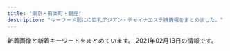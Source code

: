 ```yaml
---
title: "東京・有楽町・銀座"
description: "キーワード別にの巨乳アジアン・チャイナエステ嬢情報をまとめました。"
---
```


新着画像と新着キーワードをまとめています。
2021年02月13日の情報です。

<DmmAffiliateIns />
<KeywordTable
  shops={
    [
    {
        "name": "Firework\uff5e\u30d5\u30a1\u30a4\u30a2\u30ef\u30fc\u30af\uff5e",
        "keywords": {},
        "station": "\u7bc9\u5730\u99c52\u756a\u51fa\u53e3",
        "url": "http://a-smile.click/",
        "img_links": [
            "http://a-smile.click/img/tel.png",
            "http://a-smile.click/girl/4.jpg",
            "http://a-smile.click/girl/5.jpg",
            "http://a-smile.click/girl/5_1.jpg",
            "http://a-smile.click/girl/1.jpg",
            "http://a-smile.click/girl/2_1.jpg",
            "http://a-smile.click/img/rec_headimg.jpg",
            "http://a-smile.click/img/link_headimg.jpg",
            "http://a-smile.click/girl/3_1.jpg",
            "http://a-smile.click/girl/1_1.jpg",
            "http://a-smile.click/girl/2.jpg",
            "http://a-smile.click/img/room/photo04.jpg",
            "http://a-smile.click/img/head_img.jpg",
            "http://a-smile.click/img/room/photo01.jpg",
            "http://a-smile.click/img/qr.png",
            "http://a-smile.click/img/room/photo03.jpg",
            "http://a-smile.click/img/room/photo02.jpg",
            "http://a-smile.click/img/faq_headimg.jpg",
            "http://a-smile.click/girl/6.jpg",
            "http://a-smile.click/girl/3.jpg",
            "http://a-smile.click/img/staff_headimg.jpg"
        ]
    },
    {
        "img_links": [
            "http://sweet-massage.work/img/sta3.jpg",
            "http://sweet-massage.work/img/m1.png",
            "http://sweet-massage.work/sp/img/tel.jpg",
            "http://sweet-massage.work/img/sta6.jpg",
            "http://sweet-massage.work/sp/img/t-t.jpg",
            "http://sweet-massage.work/img/st3.jpg",
            "http://sweet-massage.work/sp/img/st6.jpg",
            "http://sweet-massage.work/sp/img/t-s.jpg",
            "http://sweet-massage.work/img/foot-body.jpg",
            "http://sweet-massage.work/img/sta5.jpg",
            "http://sweet-massage.work/img/st02.jpg",
            "http://sweet-massage.work/sp/img/tit.jpg",
            "http://sweet-massage.work/img/st4.jpg",
            "http://sweet-massage.work/sp/img/sys.jpg",
            "http://sweet-massage.work/img/st5.jpg",
            "http://sweet-massage.work/img/s2.jpg",
            "http://sweet-massage.work/sp/img/s4.jpg",
            "http://sweet-massage.work/sp/img/t-r.jpg",
            "http://sweet-massage.work/sp/img/st03.jpg",
            "http://sweet-massage.work/img/s1.jpg",
            "http://sweet-massage.work/sp/img/s6.jpg",
            "http://sweet-massage.work/sp/img/st3.jpg",
            "http://sweet-massage.work/img/st005.jpg",
            "http://sweet-massage.work/sp/img/st2.jpg",
            "http://sweet-massage.work/sp/img/st02.jpg",
            "http://sweet-massage.work/img/mobile-1.png",
            "http://sweet-massage.work/sp/img/s5.jpg",
            "http://sweet-massage.work/sp/img/st1.jpg",
            "http://sweet-massage.work/img/sta4.jpg",
            "http://sweet-massage.work/img/st04.jpg",
            "http://sweet-massage.work/img/s5.jpg",
            "http://sweet-massage.work/sp/img/botton.jpg",
            "http://sweet-massage.work/sp/img/st5.jpg",
            "http://sweet-massage.work/img/st2.jpg",
            "http://sweet-massage.work/sp/img/add.jpg",
            "http://sweet-massage.work/img/st03.jpg",
            "http://sweet-massage.work/sp/img/st04.jpg",
            "http://sweet-massage.work/sp/img/pc.jpg",
            "http://sweet-massage.work/sp/img/st4.jpg",
            "http://sweet-massage.work/sp/img/time.jpg",
            "http://sweet-massage.work/sp/img/st05.jpg",
            "http://sweet-massage.work/sp/img/st005.jpg",
            "http://sweet-massage.work/sp/img/info.jpg",
            "http://sweet-massage.work/img/st1.jpg",
            "http://sweet-massage.work/sp/img/st06.jpg",
            "http://sweet-massage.work/img/st05.jpg",
            "http://sweet-massage.work/img/st06.jpg",
            "http://sweet-massage.work/sp/img/s3.jpg",
            "http://sweet-massage.work/sp/img/t-a.jpg",
            "http://sweet-massage.work/img/st01.jpg",
            "http://sweet-massage.work/sp/img/t-o.jpg",
            "http://sweet-massage.work/img/s4.jpg",
            "http://sweet-massage.work/img/sta2.jpg",
            "http://sweet-massage.work/sp/img/pic.jpg",
            "http://sweet-massage.work/img/s6.jpg",
            "http://sweet-massage.work/img/sta1.jpg",
            "http://sweet-massage.work/sp/img/st01.jpg",
            "http://sweet-massage.work/img/st6.jpg",
            "http://sweet-massage.work/sp/img/add2.jpg",
            "http://sweet-massage.work/img/s3.jpg"
        ],
        "url": "http://sweet-massage.work/",
        "keywords": {
            "E": 6,
            "88": 3,
            "86": 6,
            "89": 3,
            "85": 6,
            "D": 6,
            "C": 6
        },
        "station": "\u8305\u5834\u753a\u99c53\u756a\u51fa\u53e3",
        "name": "Sweet"
    },
    {
        "keywords": {
            "86": 20,
            "D": 16,
            "E": 4
        },
        "img_links": [
            "http://xn--vckg5a5c7c8c1czd.in.net/images/staff_images/cg1.jpg",
            "http://xn--vckg5a5c7c8c1czd.in.net/images/QRcode.jpg",
            "http://xn--vckg5a5c7c8c1czd.in.net/images/an_2_04.jpg",
            "http://xn--vckg5a5c7c8c1czd.in.net/images/slider/slide2s.jpg",
            "http://xn--vckg5a5c7c8c1czd.in.net/images/an_2_07.jpg",
            "http://xn--vckg5a5c7c8c1czd.in.net/images/slider/slide1.jpg",
            "http://xn--vckg5a5c7c8c1czd.in.net/images/an_2_05.jpg",
            "http://xn--vckg5a5c7c8c1czd.in.net/images/slider/slide3s.jpg",
            "http://xn--vckg5a5c7c8c1czd.in.net/images/an_1_02.jpg",
            "http://xn--vckg5a5c7c8c1czd.in.net/images/an_1_07.jpg",
            "http://xn--vckg5a5c7c8c1czd.in.net/images/staff_images/top_small_14.jpg",
            "http://xn--vckg5a5c7c8c1czd.in.net/images/staff_images/cg17.jpg",
            "http://xn--vckg5a5c7c8c1czd.in.net/images/staff_images/top_small_1.jpg",
            "http://xn--vckg5a5c7c8c1czd.in.net/images/staff_images/top_small_17.jpg",
            "http://xn--vckg5a5c7c8c1czd.in.net/images/slider/slide3.jpg",
            "http://xn--vckg5a5c7c8c1czd.in.net/images/an_2_06.jpg",
            "http://xn--vckg5a5c7c8c1czd.in.net/images/slider/slide1s.jpg",
            "http://xn--vckg5a5c7c8c1czd.in.net/images/an_1_04.jpg",
            "http://xn--vckg5a5c7c8c1czd.in.net/images/index_01.jpg",
            "http://xn--vckg5a5c7c8c1czd.in.net/images/staff_images/top_small_16.jpg",
            "http://xn--vckg5a5c7c8c1czd.in.net/images/an_2_03.jpg",
            "http://xn--vckg5a5c7c8c1czd.in.net/images/an_1_06.jpg",
            "http://xn--vckg5a5c7c8c1czd.in.net/images/staff_images/cg16.jpg",
            "http://xn--vckg5a5c7c8c1czd.in.net/images/an_2_02.jpg",
            "http://xn--vckg5a5c7c8c1czd.in.net/images/no.png",
            "http://xn--vckg5a5c7c8c1czd.in.net/images/an_1_03.jpg",
            "http://xn--vckg5a5c7c8c1czd.in.net/images/staff_images/cg14.jpg",
            "http://xn--vckg5a5c7c8c1czd.in.net/images/slider/slide2.jpg",
            "http://xn--vckg5a5c7c8c1czd.in.net/images/staff_images/top_small_5.jpg",
            "http://xn--vckg5a5c7c8c1czd.in.net/images/staff_images/cg5.jpg"
        ],
        "name": "\u7652\u3057\u306e\u6d77",
        "station": "\u65b0\u5bcc\u753a\u99c5",
        "url": "http://xn--vckg5a5c7c8c1czd.in.net/"
    },
    {
        "img_links": [
            "http://f-relaxe.net/girl/013a.jpg",
            "http://f-relaxe.net/images/staff_11.jpg",
            "http://f-relaxe.net/images/index_04.jpg",
            "http://f-relaxe.net/images/03.jpg",
            "http://f-relaxe.net/girl/012.jpg",
            "http://f-relaxe.net/images/01.jpg",
            "http://f-relaxe.net/images/index_16.jpg",
            "http://f-relaxe.net/girl/011a.jpg",
            "http://f-relaxe.net/images/rec_11.jpg",
            "http://f-relaxe.net/images/sub_15.jpg",
            "http://f-relaxe.net/images/line.jpg",
            "http://f-relaxe.net/girl/07a.jpg",
            "http://f-relaxe.net/images/index_01.jpg",
            "http://f-relaxe.net/images/index_18.jpg",
            "http://f-relaxe.net/girl/09a.jpg",
            "http://f-relaxe.net/images/index_14.jpg",
            "http://f-relaxe.net/images/index_05.jpg",
            "http://f-relaxe.net/girl/02.jpg",
            "http://f-relaxe.net/images/index_119.jpg",
            "http://f-relaxe.net/girl/017.jpg",
            "http://f-relaxe.net/images/index_17.jpg",
            "http://f-relaxe.net/images/info.jpg",
            "http://f-relaxe.net/images/rec.jpg",
            "http://f-relaxe.net/girl/011.jpg",
            "http://f-relaxe.net/girl/08.jpg",
            "http://f-relaxe.net/girl/010.jpg",
            "http://f-relaxe.net/images/sub_12.jpg",
            "http://f-relaxe.net/girl/013.jpg",
            "http://f-relaxe.net/images/index_08.jpg",
            "http://f-relaxe.net/girl/02a.jpg",
            "http://f-relaxe.net/images/index_10.jpg",
            "http://f-relaxe.net/images/index_07.jpg",
            "http://f-relaxe.net/girl/010a.jpg",
            "http://f-relaxe.net/girl/04.jpg",
            "http://f-relaxe.net/girl/08a.jpg",
            "http://f-relaxe.net/girl/07.jpg",
            "http://f-relaxe.net/images/index_09.jpg",
            "http://f-relaxe.net/images/info_11.jpg",
            "http://f-relaxe.net/images/sub_10.jpg",
            "http://f-relaxe.net/girl/00.jpg",
            "http://f-relaxe.net/girl/012a.jpg",
            "http://f-relaxe.net/images/02.jpg",
            "http://f-relaxe.net/images/index_13.jpg",
            "http://f-relaxe.net/girl/024.jpg",
            "http://f-relaxe.net/images/index_06.jpg",
            "http://f-relaxe.net/images/index_03.jpg",
            "http://f-relaxe.net/images/index_12.jpg",
            "http://f-relaxe.net/girl/09.jpg"
        ],
        "station": "JR\u6771\u4eac\u99c5\u516b\u91cd\u6d32\u5317\u53e3",
        "keywords": {
            "89": 1,
            "G": 1,
            "85": 3,
            "C": 3,
            "90": 1,
            "87": 1,
            "86": 1,
            "83": 1,
            "93": 1,
            "D": 2,
            "E": 3,
            "91": 1
        },
        "name": "For you",
        "url": "http://f-relaxe.net"
    },
    {
        "keywords": {
            "\u5de8\u4e73": 1,
            "D": 21,
            "C": 4,
            "\u30bb\u30af\u30b7\u30fc": 1,
            "\u4e73": 1,
            "E": 9,
            "86": 19,
            "87": 8,
            "85": 2,
            "89": 3,
            "90": 2,
            "83": 2,
            "F": 4,
            "88": 4
        },
        "station": "\u6771\u9280\u5ea7\u99c55\u756a\u51fa\u53e3",
        "img_links": [
            "http://toukasui.jpn.mn/photos/sites/43/2020/10/2020101609280581.jpg",
            "http://toukasui.jpn.mn/photos/sites/49/2019/02/2019021519245846.jpg",
            "http://toukasui.jpn.mn/photos/sites/43/2020/10/202010160927570.jpg",
            "http://toukasui.jpn.mn/images/room3.jpg",
            "http://toukasui.jpn.mn/photos/sites/43/2020/10/202010160927511.jpg",
            "http://toukasui.jpn.mn/photos/sites/43/2020/10/2020101609280628.jpg",
            "http://toukasui.jpn.mn/images/room2.jpg",
            "http://toukasui.jpn.mn/photos/sites/49/2020/09/202009151644200.jpg",
            "http://toukasui.jpn.mn/photos/sites/43/2020/10/2020101609280033.jpg",
            "http://toukasui.jpn.mn/photos/sites/43/2020/10/2020101609275658.jpg",
            "http://toukasui.jpn.mn/photos/sites/43/2020/10/2020101609275028.jpg",
            "http://toukasui.jpn.mn/photos/sites/43/2020/10/2020101609275288.jpg",
            "http://toukasui.jpn.mn/photos/sites/49/2019/02/2019020710305082.jpg",
            "http://toukasui.jpn.mn/images/room4.jpg",
            "http://toukasui.jpn.mn/photos/sites/43/2020/10/2020101609280145.jpg",
            "http://toukasui.jpn.mn/photos/sites/43/2020/10/2020101609275678.jpg",
            "http://toukasui.jpn.mn/photos/sites/43/2020/10/2020101609280797.jpg",
            "http://toukasui.jpn.mn/photos/sites/43/2020/10/2020101609280622.jpg",
            "http://toukasui.jpn.mn/photos/sites/43/2020/10/2020101609274796.jpg",
            "http://toukasui.jpn.mn/photos/sites/43/2020/10/2020101609280386.jpg",
            "http://toukasui.jpn.mn/photos/sites/49/2019/11/2019111002374421.jpg",
            "http://toukasui.jpn.mn/photos/sites/43/2020/10/2020101609280275.jpg",
            "http://toukasui.jpn.mn/images/pick.jpg",
            "http://toukasui.jpn.mn/images/news.jpg",
            "http://toukasui.jpn.mn/photos/sites/49/2018/11/2018111701424587.jpg",
            "http://toukasui.jpn.mn/images/mobile.jpg",
            "http://toukasui.jpn.mn/photos/sites/49/2019/07/2019070111270334.jpg",
            "http://toukasui.jpn.mn/photos/sites/49/2018/11/2018110702420266.jpg",
            "http://toukasui.jpn.mn/images/room1.jpg",
            "http://toukasui.jpn.mn/photos/sites/43/2020/10/2020101609275933.jpg",
            "http://toukasui.jpn.mn/photos/sites/43/2020/10/2020101609280437.jpg",
            "http://toukasui.jpn.mn/photos/sites/43/2020/10/2020101609280810.jpg",
            "http://toukasui.jpn.mn/images/top.jpg",
            "http://toukasui.jpn.mn/photos/sites/43/2020/10/2020101609280850.jpg",
            "http://toukasui.jpn.mn/photos/sites/43/2020/10/2020101609274642.jpg",
            "http://toukasui.jpn.mn/photos/sites/49/2019/06/2019061711394937.jpg",
            "http://toukasui.jpn.mn/images/staff0.jpg",
            "http://toukasui.jpn.mn/photos/sites/43/2020/10/2020101609275477.jpg",
            "http://toukasui.jpn.mn/photos/sites/43/2020/10/2020101609280222.jpg",
            "http://toukasui.jpn.mn/photos/sites/43/2020/10/2020101609274775.jpg",
            "http://toukasui.jpn.mn/photos/sites/43/2020/10/2020101609275843.jpg",
            "http://toukasui.jpn.mn/photos/sites/43/2020/10/2020101609275149.jpg",
            "http://toukasui.jpn.mn/photos/sites/49/2019/08/2019082510480041.jpg",
            "http://toukasui.jpn.mn/photos/sites/49/2019/09/2019091616543823.jpg",
            "http://toukasui.jpn.mn/images/s_staff.png",
            "http://toukasui.jpn.mn/photos/sites/49/2019/03/2019030615101559.jpg",
            "http://toukasui.jpn.mn/photos/sites/43/2020/10/2020101609280963.jpg",
            "http://toukasui.jpn.mn/photos/sites/49/2019/08/2019081010463794.jpg",
            "http://toukasui.jpn.mn/photos/sites/43/2020/10/2020101609280453.jpg",
            "http://toukasui.jpn.mn/photos/sites/43/2020/10/2020101609275438.jpg",
            "http://toukasui.jpn.mn/photos/sites/43/2020/10/202010160927505.jpg",
            "http://toukasui.jpn.mn/photos/sites/43/2020/10/2020101609275794.jpg",
            "http://toukasui.jpn.mn/photos/sites/43/2020/10/202010160927483.jpg",
            "http://toukasui.jpn.mn/photos/sites/43/2020/10/2020101609275537.jpg",
            "http://toukasui.jpn.mn/photos/sites/43/2020/10/2020101609275328.jpg",
            "http://toukasui.jpn.mn/images/face.jpg",
            "http://toukasui.jpn.mn/photos/sites/43/2020/10/2020101609275375.jpg",
            "http://toukasui.jpn.mn/photos/sites/49/2018/12/2018121411170742.jpg"
        ],
        "name": "\u6843\u82b1\u6c34*\u3068\u3046\u304b\u3059\u3044",
        "url": "http://toukasui.jpn.mn/"
    },
    {
        "keywords": {
            "89": 3,
            "D": 3,
            "87": 2,
            "C": 4
        },
        "name": "\u685c\uff5e\u3055\u304f\u3089\uff5e",
        "img_links": [
            "http://sakura.relaxnabi.com/css/nav/nav-003.png",
            "http://sakura.relaxnabi.com/css/nav/nav-001.png",
            "http://sakura.relaxnabi.com/css/nav/nav-005.png",
            "http://sakura.relaxnabi.com/css/staff/staff04.jpg",
            "http://sakura.relaxnabi.com/css/tel03.png",
            "http://sakura.relaxnabi.com/css/topleft01.png",
            "http://sakura.relaxnabi.com/css/topright02.jpg",
            "http://sakura.relaxnabi.com/css/nav/nav-006.png",
            "http://sakura.relaxnabi.com/css/staff/staff06.jpg",
            "http://sakura.relaxnabi.com/css/staff/staff13.jpg",
            "http://sakura.relaxnabi.com/css/topleft02.png",
            "http://sakura.relaxnabi.com/css/nav/nav-002.png",
            "http://sakura.relaxnabi.com/css/staff/staff14a.jpg",
            "http://sakura.relaxnabi.com/css/nav/nav-004.png",
            "http://sakura.relaxnabi.com/css/staff/staff02.jpg"
        ],
        "url": "http://sakura.relaxnabi.com/",
        "station": "\u8305\u5834\u753a\u99c51\u756a\u51fa\u53e3"
    },
    {
        "keywords": {
            "C": 28,
            "86": 4,
            "F": 2
        },
        "name": "Melody Spa -\u30e1\u30ed\u30c7\u30a3 \u30b9\u30d1-",
        "img_links": [
            "https://melodyspa.tokyo/images/st/mina2.jpg",
            "https://melodyspa.tokyo/images/topimage/topimage.jpg",
            "https://melodyspa.tokyo/images/st/yuna2.jpg",
            "https://melodyspa.tokyo/images/st/risa.jpg",
            "https://melodyspa.tokyo/images/st/rara2.jpg",
            "https://melodyspa.tokyo/images/st/mina.jpg",
            "https://melodyspa.tokyo/images/st/you.jpg",
            "https://melodyspa.tokyo/images/st/yuna1.jpg",
            "https://melodyspa.tokyo/images/share/pagetop.png",
            "https://melodyspa.tokyo/images/st/yuna.jpg",
            "https://melodyspa.tokyo/images/st/miho.jpg",
            "https://melodyspa.tokyo/images/st/ringo.jpg",
            "https://melodyspa.tokyo/images/st/you2.jpg",
            "https://melodyspa.tokyo/images/st/you3.jpg"
        ],
        "station": "JR\u65b0\u65e5\u672c\u6a4b\u99c56\u756a\u51fa\u53e3",
        "url": "https://melodyspa.tokyo/"
    },
    {
        "url": "http://cocosia-massage.work/",
        "img_links": [
            "http://cocosia-massage.work/img/sta2.jpg",
            "http://cocosia-massage.work/img/st3.jpg",
            "http://cocosia-massage.work/sp/img/cam4.jpg",
            "http://cocosia-massage.work/sp/img/st2.jpg",
            "http://cocosia-massage.work/img/acc.jpg",
            "http://cocosia-massage.work/img/cncp.jpg",
            "http://cocosia-massage.work/img/st6.jpg",
            "http://cocosia-massage.work/img/st1.jpg",
            "http://cocosia-massage.work/sp/img/t-t.jpg",
            "http://cocosia-massage.work/sp/img/sys.jpg",
            "http://cocosia-massage.work/img/nos.jpg",
            "http://cocosia-massage.work/img/r9.jpg",
            "http://cocosia-massage.work/sp/img/st3.jpg",
            "http://cocosia-massage.work/img/st4.jpg",
            "http://cocosia-massage.work/sp/img/cam1.jpg",
            "http://cocosia-massage.work/sp/img/st5.jpg",
            "http://cocosia-massage.work/sp/img/botton.jpg",
            "http://cocosia-massage.work/sp/img/rec.jpg",
            "http://cocosia-massage.work/sp/img/info.jpg",
            "http://cocosia-massage.work/img/fla-1.jpg",
            "http://cocosia-massage.work/img/sta3.jpg",
            "http://cocosia-massage.work/sp/img/pc.jpg",
            "http://cocosia-massage.work/sp/img/st6.jpg",
            "http://cocosia-massage.work/img/sta1.jpg",
            "http://cocosia-massage.work/img/st2.jpg",
            "http://cocosia-massage.work/sp/img/acc.jpg",
            "http://cocosia-massage.work/sp/img/cam3.jpg",
            "http://cocosia-massage.work/img/head2.jpg",
            "http://cocosia-massage.work/img/sta6.jpg",
            "http://cocosia-massage.work/sp/img/st1.jpg",
            "http://cocosia-massage.work/img/news.jpg",
            "http://cocosia-massage.work/img/fla-2.jpg",
            "http://cocosia-massage.work/sp/img/p-6.jpg",
            "http://cocosia-massage.work/img/xmas.png",
            "http://cocosia-massage.work/sp/img/p-3.jpg",
            "http://cocosia-massage.work/img/st5.jpg",
            "http://cocosia-massage.work/sp/img/cam2.jpg",
            "http://cocosia-massage.work/sp/img/t-t2.jpg",
            "http://cocosia-massage.work/img/sta5.jpg",
            "http://cocosia-massage.work/img/newf.jpg",
            "http://cocosia-massage.work/img/sta4.jpg",
            "http://cocosia-massage.work/sp/img/st4.jpg",
            "http://cocosia-massage.work/sp/img/t-r.jpg",
            "http://cocosia-massage.work/sp/img/p-5.jpg",
            "http://cocosia-massage.work/sp/img/t-s.jpg",
            "http://cocosia-massage.work/sp/img/qr.jpg",
            "http://cocosia-massage.work/img/conc.jpg",
            "http://cocosia-massage.work/sp/img/p-4.jpg"
        ],
        "keywords": {
            "E": 2,
            "87": 2,
            "88": 5,
            "C": 22,
            "D": 8,
            "85": 16,
            "F": 5
        },
        "station": "\u4eba\u5f62\u753a\u99c5A1\u51fa\u53e3",
        "name": "COCOSIA"
    },
    {
        "station": "\u9280\u5ea7\u99c5A5\u51fa\u53e3",
        "name": "\u548c\u307f",
        "url": "http://berusia.tyo.cm/",
        "img_links": [
            "http://berusia.tyo.cm/images/top.jpg",
            "http://berusia.tyo.cm/photos/sites/4/2019/07/2019072204570462.jpg",
            "http://berusia.tyo.cm/photos/sites/4/2019/12/2019121406433854.jpg",
            "http://berusia.tyo.cm/photos/sites/4/2019/01/2019012406365482.jpg",
            "http://berusia.tyo.cm/photos/sites/4/2019/01/2019012406444820.jpg",
            "http://berusia.tyo.cm/images/s_staff.jpg",
            "http://berusia.tyo.cm/photos/sites/4/2019/01/2019012406490454.jpg",
            "http://berusia.tyo.cm/images/s_news.jpg",
            "http://berusia.tyo.cm/photos/sites/4/2019/04/2019040609115728.jpg",
            "http://berusia.tyo.cm/photos/sites/4/2020/04/202004160341046.jpg",
            "http://berusia.tyo.cm/photos/sites/4/2019/04/2019042310022652.jpg",
            "http://berusia.tyo.cm/photos/sites/4/2020/02/2020020910433396.jpg",
            "http://berusia.tyo.cm/images/mobile.jpg"
        ],
        "keywords": {
            "87": 1,
            "88": 1,
            "82": 1,
            "85": 1,
            "D": 6,
            "C": 2,
            "86": 4
        }
    },
    {
        "station": "JR\u6771\u4eac\u99c5\u516b\u91cd\u6d32\u53e3",
        "name": "\u60a0",
        "url": "http://koikst.xyz/",
        "img_links": [
            "http://koikst.xyz/_src/20886061/index_34.png",
            "http://koikst.xyz/_src/20886235/t02200330_0640096013249885015.jpg",
            "http://koikst.xyz/_src/20885828/up.png",
            "http://koikst.xyz/_src/20991736/t02200330_0640096013249885015.jpg",
            "http://koikst.xyz/_src/20886060/index_33.png",
            "http://koikst.xyz/_src/20886009/img_2917.jpg",
            "http://koikst.xyz/_src/20886019/up.png",
            "http://koikst.xyz/_src/20886287/9c88380aa0315ec9292225a3223d62d9.jpg",
            "http://koikst.xyz/_src/20886063/index_36.png",
            "http://koikst.xyz/_src/20886007/_k3_6020.jpg",
            "http://koikst.xyz/_src/51067435/wechatimg725.jpg",
            "http://koikst.xyz/_src/20886148/therapist-ito.jpg",
            "http://koikst.xyz/_src/20886122/up.png",
            "http://koikst.xyz/_src/20885836/sign.jpg",
            "http://koikst.xyz/_src/20886222/up.png",
            "http://koikst.xyz/_src/20885811/up.png",
            "http://koikst.xyz/_src/20886035/up.png",
            "http://koikst.xyz/_src/20885845/up.png",
            "http://koikst.xyz/_src/20886103/up.png",
            "http://sunflower.jp.net/1.jpg",
            "http://koikst.xyz/_src/20886010/img_3017.jpg",
            "http://koikst.xyz/_src/20886111/_dsf0778_pp.jpg",
            "http://koikst.xyz/_src/20886300/media-20170919.jpg",
            "http://koikst.xyz/_src/20885809/www.cman.png",
            "http://sunflower.jp.net/5.jpg",
            "http://koikst.xyz/_src/20886305/therapist-ito.jpg",
            "http://koikst.xyz/_src/20886005/wechatimg35.jpg",
            "http://koikst.xyz/_src/20886308/t02200330_0640096013249885015.jpg",
            "http://koikst.xyz/_src/20886283/img20170527114635169213.png",
            "http://koikst.xyz/_src/20886065/index_38.png",
            "http://koikst.xyz/_src/21089124/img20180325193504865361.png",
            "http://koikst.xyz/_src/20886092/therapist-ito.jpg",
            "http://koikst.xyz/_src/20886058/sign.png",
            "http://koikst.xyz/_src/20886006/wechatimg36.jpg",
            "http://koikst.xyz/_src/51067437/wechatimg724.jpg",
            "http://sunflower.jp.net/6.jpg",
            "http://koikst.xyz/_src/20886211/07958eda583eff2b24876adf03c0a434.jpg",
            "http://koikst.xyz/_src/20886229/_dsf0778_pp.jpg",
            "http://koikst.xyz/_src/20886303/07958eda583eff2b24876adf03c0a434.jpg",
            "http://koikst.xyz/_src/20886231/_dsf0770_pp.jpg",
            "http://koikst.xyz/_src/20886064/index_37.png",
            "http://koikst.xyz/_src/20886066/slider2.png",
            "http://koikst.xyz/_src/51067433/wechatimg726.jpg",
            "http://koikst.xyz/_src/20886062/index_35.png",
            "http://sunflower.jp.net/3.jpg",
            "http://koikst.xyz/_src/20886008/_k3_6019.jpg",
            "http://koikst.xyz/_src/20886310/wechatimg405.jpg",
            "http://koikst.xyz/_src/20886059/sign.png",
            "http://sunflower.jp.net/2.jpg",
            "http://koikst.xyz/_src/20885997/up.png",
            "http://koikst.xyz/_src/20886233/906ab10dd05fdcaee1fa99bd6e5779ea.jpg",
            "http://koikst.xyz/_src/51067440/wechatimg723.jpg"
        ],
        "keywords": {
            "89": 3,
            "E": 3,
            "85": 2,
            "C": 2
        }
    },
    {
        "name": "\u30eb\u30ca\u30b7\u30e3\u30a4\u30f3",
        "img_links": [
            "http://luna-shine.info/uploads/lunashine/2015/01/2_e589afe69cac.jpg",
            "http://luna-shine.info/uploads/lunashine/2015/04/1111_e589afe69cac.jpg",
            "http://luna-shine.info/uploads/lunashine/2019/01/e5beaee4bfa1e59bbee78987_20190124144601.jpg",
            "http://luna-shine.info/uploads/lunashine/2012/12/topview0.jpg",
            "http://luna-shine.info/uploads/lunashine/2013/01/room-8.jpg",
            "http://luna-shine.info/uploads/lunashine/2013/01/room-7.jpg",
            "http://luna-shine.info/uploads/lunashine/2015/01/11.jpg",
            "http://luna-shine.info/uploads/lunashine/2015/03/171f728230a16701d87b9e61ba70edf8.png",
            "http://luna-shine.info/uploads/lunashine/2019/04/flash1.jpg",
            "http://luna-shine.info/uploads/lunashine/2020/01/e5beaee4bfa1e59bbee78987_20190517131309.jpg",
            "http://luna-shine.info/uploads/lunashine/2019/05/e5beaee4bfa1e59bbee78987_201905171313091.jpg",
            "http://luna-shine.info/uploads/lunashine/2013/11/e381afe3828be3818b-1000x1333.jpg",
            "http://luna-shine.info/uploads/lunashine/2013/03/img_0522_e589afe69cac-1000x1333.jpg",
            "http://luna-shine.info/uploads/lunashine/2019/03/e5beaee4bfa1e59bbee78987_201903141535171.jpg",
            "http://luna-shine.info/uploads/lunashine/2013/10/e381bfe382841_e589afe69cac.jpg",
            "http://luna-shine.info/uploads/lunashine/2013/01/room-6.jpg",
            "http://luna-shine.info/uploads/lunashine/images/rq01.jpg",
            "http://luna-shine.info/uploads/lunashine/2013/05/p1020464_e589afe69cac.jpg",
            "http://luna-shine.info/uploads/lunashine/2019/07/qqe59bbee78987201504181707251.jpg",
            "http://luna-shine.info/uploads/lunashine/2012/12/topview1.jpg",
            "http://luna-shine.info/uploads/lunashine/2014/05/naomi1-276x3584.jpg",
            "http://luna-shine.info/uploads/lunashine/2013/10/e381bfe3818d2_e589afe69cac.jpg",
            "http://luna-shine.info/uploads/lunashine/2019/04/e5beaee4bfa1e59bbee78987_2019031616274791.jpg",
            "http://luna-shine.info/uploads/lunashine/2013/10/e38182e38286e381bf3_e589afe69cac.jpg",
            "http://luna-shine.info/uploads/lunashine/2013/01/room-9.jpg",
            "http://luna-shine.info/uploads/lunashine/2015/12/qqe59bbee7898720151214133747.jpg",
            "http://luna-shine.info/uploads/lunashine/2015/03/11111.jpg",
            "http://luna-shine.info/uploads/lunashine/2013/01/room-11.jpg",
            "http://luna-shine.info/uploads/lunashine/2019/04/tel.jpg",
            "http://luna-shine.info/uploads/lunashine/2019/05/e5beaee4bfa1e59bbee78987_20190517131309.jpg",
            "http://luna-shine.info/uploads/lunashine/2016/11/31.jpg",
            "http://luna-shine.info/uploads/lunashine/2015/03/12344780f_e589afe69cac.jpg",
            "http://luna-shine.info/uploads/lunashine/2014/06/image-14.jpeg",
            "http://luna-shine.info/uploads/lunashine/2016/12/img_4240.jpg",
            "http://luna-shine.info/uploads/lunashine/2012/12/topview4.jpg",
            "http://luna-shine.info/uploads/lunashine/images/new_tit.jpg",
            "http://luna-shine.info/uploads/lunashine/2015/09/1-12041z120344c1_e589afe69cac_e589afe69cac.jpg",
            "http://luna-shine.info/uploads/lunashine/2015/03/123.jpg",
            "http://luna-shine.info/uploads/lunashine/2012/12/mailmaka.jpg",
            "http://luna-shine.info/uploads/lunashine/2013/01/img_0370_e589afe69cac-276x368.jpg",
            "http://luna-shine.info/uploads/lunashine/2018/05/2.jpg",
            "http://luna-shine.info/uploads/lunashine/2019/03/e5beaee4bfa1e59bbee78987_201903161627476.jpg",
            "http://luna-shine.info/uploads/lunashine/2015/01/0.jpg",
            "http://luna-shine.info/uploads/lunashine/2015/04/1111_e589afe69cac1.jpg",
            "http://luna-shine.info/uploads/lunashine/images/no-photo.jpg",
            "http://luna-shine.info/uploads/lunashine/2017/04/22221.jpg",
            "http://luna-shine.info/uploads/lunashine/2014/05/naomi1-276x3583.jpg",
            "http://luna-shine.info/uploads/lunashine/2013/11/e381afe3828be3818befbc92-1000x1333.jpg",
            "http://luna-shine.info/uploads/lunashine/2013/10/4_e589afe69cac.jpg",
            "http://luna-shine.info/uploads/lunashine/2013/01/room-5.jpg",
            "http://luna-shine.info/uploads/lunashine/2014/06/9c1b42356edc1bb51d040e0a1783fa97.png",
            "http://luna-shine.info/uploads/lunashine/images/picup.png",
            "http://luna-shine.info/uploads/lunashine/2013/01/room-2.jpg",
            "http://luna-shine.info/uploads/lunashine/2013/01/room-1.jpg",
            "http://luna-shine.info/uploads/lunashine/2014/06/image-15.jpeg",
            "http://luna-shine.info/uploads/lunashine/2013/01/room-3.jpg",
            "http://luna-shine.info/uploads/lunashine/2013/01/room-10.jpg",
            "http://luna-shine.info/uploads/lunashine/2019/12/e5beaee4bfa1e59bbee78987_20191207154634.jpg",
            "http://luna-shine.info/uploads/lunashine/2019/04/e5beaee4bfa1e59bbee78987_201903161627475.jpg",
            "http://luna-shine.info/uploads/lunashine/2015/06/image1-266x4001.jpg",
            "http://luna-shine.info/uploads/lunashine/2014/05/22.jpg",
            "http://luna-shine.info/uploads/lunashine/2019/04/e5beaee4bfa1e59bbee78987_201903161627478.jpg",
            "http://luna-shine.info/uploads/lunashine/2019/12/e5beaee4bfa1e59bbee78987_201912071546181.jpg",
            "http://luna-shine.info/uploads/lunashine/2013/01/img_0427_e589afe69cac-276x368.jpg",
            "http://luna-shine.info/uploads/lunashine/2012/12/mobile.jpg",
            "http://luna-shine.info/uploads/lunashine/2013/01/qiu-1.jpg",
            "http://luna-shine.info/uploads/lunashine/2015/03/8dbe4d07b4f1258c30f14b30e60c1466.png",
            "http://luna-shine.info/uploads/lunashine/2012/12/topview3.jpg",
            "http://luna-shine.info/uploads/lunashine/2013/10/e381bfe38286e3818d-5_e589afe69cac.jpg",
            "http://luna-shine.info/uploads/lunashine/2019/04/bottom.jpg",
            "http://luna-shine.info/uploads/lunashine/images/rq03.jpg",
            "http://luna-shine.info/uploads/lunashine/images/new_d.jpg",
            "http://luna-shine.info/uploads/lunashine/2014/04/image_e589afe69cac.png"
        ],
        "url": "http://luna-shine.info/",
        "keywords": {
            "86": 6,
            "D": 30,
            "84": 3,
            "89": 21,
            "E": 13,
            "\u80f8": 2,
            "87": 12,
            "G": 6,
            "81": 3,
            "F": 6,
            "85": 6,
            "88": 21,
            "C": 12,
            "82": 3,
            "\u30bb\u30af\u30b7\u30fc": 1
        },
        "station": "\u5c0f\u4f1d\u99ac\u753a\u99c53\u756a\u51fa\u53e3"
    },
    {
        "name": "\u3072\u3068\u3081\u307c\u308c",
        "keywords": {
            "88": 3,
            "86": 18,
            "87": 6,
            "C": 6,
            "D": 27,
            "85": 6
        },
        "station": "\u65b0\u5bcc\u753a\u99c53\u756a\u51fa\u53e3",
        "url": "http://www.hitomebore.esjp.info/",
        "img_links": [
            "http://www.hitomebore.esjp.info/files/011.jpg",
            "http://www.hitomebore.esjp.info/files/007.jpg",
            "http://www.hitomebore.esjp.info/images/m1.jpg",
            "http://www.hitomebore.esjp.info/images/btn2.png",
            "http://www.hitomebore.esjp.info/images/m2.jpg",
            "http://www.hitomebore.esjp.info/files/014.jpg",
            "http://www.hitomebore.esjp.info/files/008.jpg",
            "http://www.hitomebore.esjp.info/files/012.jpg",
            "http://www.hitomebore.esjp.info/images/mainImg2.jpg",
            "http://www.hitomebore.esjp.info/files/010.jpg",
            "http://www.hitomebore.esjp.info/images/m4.jpg",
            "http://www.hitomebore.esjp.info/files/016.jpg",
            "http://www.hitomebore.esjp.info/images/m3.jpg",
            "http://www.hitomebore.esjp.info/files/013.jpg",
            "http://www.hitomebore.esjp.info/files/015.jpg",
            "http://www.hitomebore.esjp.info/images/mainImg_sub.jpg",
            "http://www.hitomebore.esjp.info/files/009.jpg",
            "http://www.hitomebore.esjp.info/files/002.jpg"
        ]
    },
    {
        "img_links": [
            "http://www.comodo.relaxjp.info/files/008-02.jpg",
            "http://www.comodo.relaxjp.info/images/bj1.jpg",
            "http://www.comodo.relaxjp.info/files/011.jpg",
            "http://www.comodo.relaxjp.info/files/013.jpg",
            "http://www.comodo.relaxjp.info/files/010.jpg",
            "http://www.comodo.relaxjp.info/images/bj3.jpg",
            "http://www.comodo.relaxjp.info/files/010-02.jpg",
            "http://www.comodo.relaxjp.info/files/008.jpg",
            "http://www.comodo.relaxjp.info/files/007.jpg",
            "http://www.comodo.relaxjp.info/images/s_news.jpg",
            "http://www.comodo.relaxjp.info/images/s_staff.jpg",
            "http://www.comodo.relaxjp.info/files/008-03.jpg",
            "http://www.comodo.relaxjp.info/files/012-03.jpg",
            "http://www.comodo.relaxjp.info/files/011-03.jpg",
            "http://www.comodo.relaxjp.info/files/011-02.jpg",
            "http://www.comodo.relaxjp.info/images/s_info.jpg",
            "http://www.comodo.relaxjp.info/files/012.jpg",
            "http://www.comodo.relaxjp.info/files/007-02.jpg",
            "http://www.comodo.relaxjp.info/files/012-02.jpg",
            "http://www.comodo.relaxjp.info/files/010-03.jpg",
            "http://www.comodo.relaxjp.info/files/009-03.jpg",
            "http://www.comodo.relaxjp.info/files/009-02.jpg",
            "http://www.comodo.relaxjp.info/files/007-03.jpg",
            "http://www.comodo.relaxjp.info/images/s_link.jpg",
            "http://www.comodo.relaxjp.info/files/009.jpg",
            "http://www.comodo.relaxjp.info/files/013-03.jpg",
            "http://www.comodo.relaxjp.info/images/hua.jpg",
            "http://www.comodo.relaxjp.info/images/top.png",
            "http://www.comodo.relaxjp.info/files/013-02.jpg"
        ],
        "keywords": {
            "86": 1,
            "D": 7,
            "87": 6
        },
        "url": "http://www.comodo.relaxjp.info/",
        "name": "COMODO -\u30b3\u30e2\u30c9-",
        "station": "\u99ac\u55b0\u6a2a\u5c71\u99c5A2\u51fa\u53e3"
    },
    {
        "name": "Spa Ananda",
        "keywords": {
            "E": 7,
            "D": 18,
            "C": 10
        },
        "img_links": [
            "https://kayabacho-mensesthe.com/staff/urara-s1.jpg",
            "https://kayabacho-mensesthe.com/staff/ayaka-s1.jpg",
            "https://kayabacho-mensesthe.com/link/mens-esthe.png",
            "https://kayabacho-mensesthe.com/images/flower.png",
            "https://kayabacho-mensesthe.com/icon/line.png",
            "https://kayabacho-mensesthe.com/wp/wp-content/uploads/2019/12/misaki.jpg",
            "https://kayabacho-mensesthe.com/staff/mimi-s1.jpg",
            "https://kayabacho-mensesthe.com/images/mensesthe.jpg",
            "https://kayabacho-mensesthe.com/icon/facebook.png",
            "https://kayabacho-mensesthe.com/images/main1.jpg",
            "https://kayabacho-mensesthe.com/room/room-l6.jpg",
            "https://kayabacho-mensesthe.com/images/top1.jpg",
            "https://kayabacho-mensesthe.com/wp/wp-content/uploads/2020/08/ayaka-1.jpg",
            "https://kayabacho-mensesthe.com/room/room-l7.jpg",
            "https://kayabacho-mensesthe.com/wp/wp-content/uploads/2020/12/yuki.jpg",
            "https://kayabacho-mensesthe.com/room/room-l4.jpg",
            "https://kayabacho-mensesthe.com/wp/wp-content/uploads/2019/08/mimi.jpg",
            "https://kayabacho-mensesthe.com/wp/wp-content/uploads/2019/12/emi.jpg",
            "https://kayabacho-mensesthe.com/images/clear.png",
            "https://kayabacho-mensesthe.com/staff/misaki-s1.jpg",
            "https://kayabacho-mensesthe.com/staff/nao-s1.jpg",
            "https://kayabacho-mensesthe.com/images/top2.jpg",
            "https://kayabacho-mensesthe.com/wp/wp-content/uploads/2020/10/aki-s1-150x150.jpg",
            "https://kayabacho-mensesthe.com/room/room-l8.jpg",
            "https://kayabacho-mensesthe.com/wp/wp-content/uploads/2020/08/ayaka-1-200x300.jpg",
            "https://kayabacho-mensesthe.com/room/room-l5.jpg",
            "https://kayabacho-mensesthe.com/images/top3.jpg",
            "https://kayabacho-mensesthe.com/icon/twitter.png",
            "https://kayabacho-mensesthe.com/wp/wp-content/uploads/2021/01/yuna.jpg",
            "https://kayabacho-mensesthe.com/icon/yelp.png",
            "https://kayabacho-mensesthe.com/wp/wp-content/uploads/2019/07/misaki.jpg",
            "https://kayabacho-mensesthe.com/wp/wp-content/uploads/2020/02/miyu.jpg",
            "https://kayabacho-mensesthe.com/wp/wp-content/uploads/2019/12/mitsuki.jpg",
            "https://kayabacho-mensesthe.com/images/main4.jpg",
            "https://kayabacho-mensesthe.com/staff/rin-s1.jpg",
            "https://kayabacho-mensesthe.com/images/main3.jpg",
            "https://kayabacho-mensesthe.com/staff/aki-s1.jpg",
            "https://kayabacho-mensesthe.com/wp/wp-content/uploads/2019/12/IMG_8988.jpg",
            "https://kayabacho-mensesthe.com/room/room-l1.jpg",
            "https://kayabacho-mensesthe.com/wp/wp-content/uploads/2020/11/urara3.jpg",
            "https://kayabacho-mensesthe.com/images/footer-r.png",
            "https://kayabacho-mensesthe.com/staff/aoi-s1.jpg",
            "https://kayabacho-mensesthe.com/room/room-l2.jpg",
            "https://kayabacho-mensesthe.com/room/room-l3.jpg",
            "https://kayabacho-mensesthe.com/images/footer-l.png",
            "https://kayabacho-mensesthe.com/staff/yuna-s1.jpg",
            "https://kayabacho-mensesthe.com/staff/miyu-s1.jpg",
            "https://kayabacho-mensesthe.com/images/main2.jpg",
            "https://kayabacho-mensesthe.com/staff/emi-s1.jpg"
        ],
        "url": "https://kayabacho-mensesthe.com/",
        "station": "\u8305\u5834\u753a\u99c52\u756a\u51fa\u53e3"
    },
    {
        "url": "http://tokyo-relaxtime.asia/",
        "name": "Evergrace-\u30a8\u30d0\u30fc\u30b0\u30ec\u30fc\u30b9-",
        "station": "\u6771\u65e5\u672c\u6a4b\u99c5A2\u51fa\u53e3",
        "keywords": {},
        "img_links": [
            "http://tokyo-relaxtime.asia/img/slick/st-5.jpg",
            "http://tokyo-relaxtime.asia/img/cast/ami-02.jpg",
            "http://tokyo-relaxtime.asia/img/cast/yui-03.jpg",
            "http://tokyo-relaxtime.asia/img/cast/ai-02.jpg",
            "http://tokyo-relaxtime.asia/img/cast/ami-01.jpg",
            "http://tokyo-relaxtime.asia/img/cast/miki-04.jpg",
            "http://tokyo-relaxtime.asia/img/interior/lobby-1.jpg",
            "http://tokyo-relaxtime.asia/img/cast/yuka-01.jpg",
            "http://tokyo-relaxtime.asia/img/cast/yui-02.jpg",
            "http://tokyo-relaxtime.asia/img/cast/ami-03.jpg",
            "http://tokyo-relaxtime.asia/img/cast/miki-02.jpg",
            "http://tokyo-relaxtime.asia/img/cast/alice-04.jpg",
            "http://tokyo-relaxtime.asia/img/cast/alice-01.jpg",
            "http://tokyo-relaxtime.asia/img/cast/momo-04.jpg",
            "http://tokyo-relaxtime.asia/img/cast/alice-02.jpg",
            "http://tokyo-relaxtime.asia/img/slick/st-6.jpg",
            "http://tokyo-relaxtime.asia/img/cast/ai-01.jpg",
            "http://tokyo-relaxtime.asia/img/tw_mark.png",
            "http://tokyo-relaxtime.asia/img/cast/yuka-04.jpg",
            "http://tokyo-relaxtime.asia/img/cast/ami-04.jpg",
            "http://tokyo-relaxtime.asia/img/cast/ai-04.jpg",
            "http://tokyo-relaxtime.asia/img/slick/st-3.jpg",
            "http://tokyo-relaxtime.asia/img/cast/yuka-02.jpg",
            "http://tokyo-relaxtime.asia/img/slick/st-1.jpg",
            "http://tokyo-relaxtime.asia/img/interior/corridor-1.jpg",
            "http://tokyo-relaxtime.asia/img/cast/ai-03.jpg",
            "http://tokyo-relaxtime.asia/img/cast/yuka-03.jpg",
            "http://tokyo-relaxtime.asia/img/cast/miki-01.jpg",
            "http://tokyo-relaxtime.asia/img/cast/yui-01.jpg",
            "http://tokyo-relaxtime.asia/img/cast/yui-04.jpg",
            "http://tokyo-relaxtime.asia/img/slick/st-4.jpg",
            "http://tokyo-relaxtime.asia/img/cast/miki-03.jpg",
            "http://tokyo-relaxtime.asia/img/cast/momo-02.jpg",
            "http://tokyo-relaxtime.asia/img/cast/momo-03.jpg",
            "http://tokyo-relaxtime.asia/img/cast/momo-01.jpg",
            "http://tokyo-relaxtime.asia/img/cast/alice-03.jpg"
        ]
    },
    {
        "name": "\u5236\u670d\u306e\u8a98\u60d1",
        "img_links": [
            "http://seifukulure.esnavi.work/1.png",
            "http://seifukulure.esnavi.work/s_massage.png",
            "http://seifukulure.esnavi.work/2/uploadimg/1612163454.jpeg",
            "http://seifukulure.esnavi.work/2/uploadimg/1594168912.jpg",
            "http://seifukulure.esnavi.work/2/uploadimg/1603956477.jpeg",
            "http://seifukulure.esnavi.work/staff1.jpg",
            "http://seifukulure.esnavi.work/2/uploadimg/1594168953.jpg",
            "http://seifukulure.esnavi.work/massage1.png",
            "http://seifukulure.esnavi.work/nei_bj3.jpg",
            "http://seifukulure.esnavi.work/top.png",
            "http://seifukulure.esnavi.work/biaoti.jpg",
            "http://seifukulure.esnavi.work/news.png",
            "http://seifukulure.esnavi.work/2/uploadimg/1594168894.jpg",
            "http://seifukulure.esnavi.work/2/uploadimg/1606459990.jpeg",
            "http://seifukulure.esnavi.work/int2.png",
            "http://seifukulure.esnavi.work/6.jpg",
            "http://seifukulure.esnavi.work/s_staff.png",
            "http://seifukulure.esnavi.work/2/uploadimg/1594168852.jpg",
            "http://seifukulure.esnavi.work/nei5.jpg",
            "http://seifukulure.esnavi.work/2/uploadimg/1594168989.jpg",
            "http://seifukulure.esnavi.work/nei3.jpg",
            "http://seifukulure.esnavi.work/2/uploadimg/1600448020.jpeg",
            "http://seifukulure.esnavi.work/2.png"
        ],
        "keywords": {
            "C": 2,
            "86": 2,
            "83": 2,
            "D": 1,
            "90": 2,
            "87": 1,
            "89": 2
        },
        "url": "http://seifukulure.esnavi.work/",
        "station": "JR\u99ac\u55b0\u753a\u99c5"
    },
    {
        "keywords": {},
        "img_links": [],
        "station": "\u65b0\u65e5\u672c\u6a4b\u99c55\u756a\u51fa\u53e3",
        "name": "\u30e9\u30d5\u30a3\u30fc\u30eb",
        "url": "http://s-este.net/"
    },
    {
        "station": "\u8305\u5834\u753a\u99c510\u756a\u51fa\u53e3",
        "img_links": [
            "https://aroma.tyo.cm/photos/sites/89/2019/12/2019122416352260.jpg",
            "https://aroma.tyo.cm/images/top_slider01.jpg",
            "https://aroma.tyo.cm/images/btn_side01.png",
            "https://aroma.tyo.cm/images/btn_side02.png",
            "https://aroma.tyo.cm/photos/sites/89/2019/12/2019122416352079.jpg",
            "https://aroma.tyo.cm/photos/sites/89/2019/12/2019122416352319.jpg",
            "https://aroma.tyo.cm/images/sp_top.png",
            "https://aroma.tyo.cm/photos/sites/89/2019/12/2019122416352195.jpg",
            "https://aroma.tyo.cm/images/btn_side04.png",
            "https://aroma.tyo.cm/images/btn_side06.png",
            "https://aroma.tyo.cm/photos/sites/89/2019/12/2019122416352349.jpg",
            "https://aroma.tyo.cm/images/btn_side03.png",
            "https://aroma.tyo.cm/images/btn_side07.png",
            "https://aroma.tyo.cm/images/top.png",
            "https://aroma.tyo.cm/images/top_slider03.jpg",
            "https://aroma.tyo.cm/photos/sites/89/2019/12/2019122416352378.jpg",
            "https://aroma.tyo.cm/photos/sites/89/2019/12/2019122416352050.jpg",
            "https://aroma.tyo.cm/photos/sites/89/2019/12/201912241635216.jpg",
            "https://aroma.tyo.cm/images/btn_side05.png",
            "https://aroma.tyo.cm/images/top_slider02.jpg",
            "https://aroma.tyo.cm/photos/sites/89/2019/12/2019122416352299.jpg"
        ],
        "name": "\u6975\u4e0a\u30e1\u30f3\u30ba\u30a2\u30ed\u30de\u65e5\u672c\u6a4b",
        "url": "https://aroma.tyo.cm/",
        "keywords": {
            "86": 32,
            "84": 6,
            "G": 33,
            "90": 61,
            "93": 14,
            "E": 70,
            "C": 56,
            "D": 44,
            "88": 38,
            "F": 6,
            "100": 33
        }
    },
    {
        "url": "http://yume-sato.blue/",
        "station": "\u4eba\u5f62\u753a\u99c5A6",
        "img_links": [
            "http://yume-sato.blue/uploads//sites/18/2020/09/g3-150x150.jpg",
            "http://yume-sato.blue/uploads//sites/18/2020/10/g2.jpg",
            "http://yume-sato.blue/uploads//sites/18/2020/09/g1-150x150.jpg",
            "http://yume-sato.blue/uploads//sites/18/2020/12/gg.jpg",
            "http://yume-sato.blue/uploads//sites/18/2020/09/g3.jpg",
            "http://yume-sato.blue/uploads//sites/18/2020/09/g6.jpg",
            "http://yume-sato.blue/uploads//sites/18/2020/09/g5.jpg",
            "http://yume-sato.blue/uploads//sites/18/2020/09/mobile-1.jpg",
            "http://yume-sato.blue/uploads//sites/18/2020/09/news.jpg",
            "http://yume-sato.blue/uploads//sites/18/2020/09/top1-1.jpg",
            "http://yume-sato.blue/uploads//sites/18/2020/09/g4.jpg",
            "http://yume-sato.blue/uploads//sites/18/2020/09/g2.jpg",
            "http://yume-sato.blue/uploads//sites/18/2020/09/g4-150x150.jpg",
            "http://yume-sato.blue/uploads//sites/18/2020/09/s_staff.png",
            "http://yume-sato.blue/uploads//sites/18/2020/09/top.jpg",
            "http://yume-sato.blue/uploads//sites/18/2020/09/pick.jpg",
            "http://yume-sato.blue/uploads//sites/18/2020/09/g1.jpg",
            "http://yume-sato.blue/uploads//sites/18/2020/12/gg-150x150.jpg",
            "http://yume-sato.blue/uploads//sites/18/2020/09/g5-150x150.jpg",
            "http://yume-sato.blue/uploads//sites/18/2020/09/g2-150x150.jpg",
            "http://yume-sato.blue/uploads//sites/18/2020/09/g6-150x150.jpg",
            "http://yume-sato.blue/uploads//sites/18/2020/10/g1.jpg"
        ],
        "keywords": {},
        "name": "\u5922\u306e\u90f7"
    },
    {
        "name": "\u5feb\u9069\u5802",
        "station": "\u516b\u4e01\u5800\u99c5B2\u51fa\u53e3",
        "img_links": [
            "http://b.hatena.ne.jp/images/v4/public/add/hatenabookmark_ios7.png",
            "http://b.hatena.ne.jp/images/v4/public/add/hatenabookmark_android.png",
            "http://\u30a2\u30b8\u30a2\u30f3\u30a8\u30b9\u30c6.biz/images/88-31.jpg",
            "https://b.hatena.ne.jp/images/v4/public/add/hatenabookmark_ios7.png",
            "https://www.hatena.ne.jp/images/wwwridge/help@2x.png",
            "http://asian.mensesthe.tokyo/wp-content/uploads/2016/01/7CzXuAWe.jpg",
            "https://b.st-hatena.com/images/entry-button/button-only@2x.png",
            "https://b.hatena.ne.jp/images/v4/public/add/hatenabookmark_android.png",
            "http://momipara.jp/img/link/momi88.jpg",
            "https://www.hatena.ne.jp/images/wwwridge/ng@2x.png",
            "https://www.hatena.ne.jp/images/wwwridge/ok@2x.png"
        ],
        "keywords": {},
        "url": "http://kaitekido.eei.jp/"
    },
    {
        "station": "\u99ac\u55b0\u753a\u99c51\u756a\u51fa\u53e3",
        "img_links": [
            "http://prime-relax.work/img/sta5.jpg",
            "http://prime-relax.work/sp/img/sta7.jpg",
            "http://prime-relax.work/img/st7.jpg",
            "http://prime-relax.work/img/sta7.jpg",
            "http://prime-relax.work/img/sta14.jpg",
            "http://prime-relax.work/sp/img/t-o.jpg",
            "http://prime-relax.work/sp/img/info.jpg",
            "http://prime-relax.work/img/head.jpg",
            "http://prime-relax.work/sp/img/sta9.jpg",
            "http://prime-relax.work/sp/img/t-r.jpg",
            "http://prime-relax.work/img/st14.jpg",
            "http://prime-relax.work/img/sta4.jpg",
            "http://prime-relax.work/img/sta8.jpg",
            "http://prime-relax.work/sp/img/p-9.jpg",
            "http://prime-relax.work/sp/img/t-s.jpg",
            "http://prime-relax.work/sp/img/botton.jpg",
            "http://prime-relax.work/img/st5.jpg",
            "http://prime-relax.work/img/link20067.jpg",
            "http://prime-relax.work/sp/img/p-7.jpg",
            "http://prime-relax.work/img/bottom.png",
            "http://prime-relax.work/sp/img/sta11.jpg",
            "http://prime-relax.work/sp/img/sta14.jpg",
            "http://prime-relax.work/sp/img/add.jpg",
            "http://prime-relax.work/sp/img/pc.jpg",
            "http://prime-relax.work/img/bottom-.png",
            "http://prime-relax.work/sp/img/t-t.jpg",
            "http://prime-relax.work/sp/img/t-a.jpg",
            "http://prime-relax.work/sp/img/tel.jpg",
            "http://prime-relax.work/img/IMG_1709.jpg",
            "http://prime-relax.work/img/IMG_1675.jpg",
            "http://prime-relax.work/img/st07.jpg",
            "http://prime-relax.work/sp/img/cam.jpg",
            "http://prime-relax.work/img/st13.jpg",
            "http://prime-relax.work/img/st04.jpg",
            "http://prime-relax.work/sp/img/sta4.jpg",
            "http://prime-relax.work/sp/img/sta5.jpg",
            "http://prime-relax.work/img/IMG_1667.jpg",
            "http://prime-relax.work/img/sta9.jpg",
            "http://prime-relax.work/sp/img/add3.jpg",
            "http://prime-relax.work/img/sta12.jpg",
            "http://prime-relax.work/img/st4.jpg",
            "http://prime-relax.work/img/st11.jpg",
            "http://prime-relax.work/img/IMG_1699.jpg",
            "http://prime-relax.work/img/sys.jpg",
            "http://prime-relax.work/img/link300100.jpg",
            "http://prime-relax.work/img/st013.jpg",
            "http://prime-relax.work/sp/img/sys.jpg",
            "http://prime-relax.work/sp/img/sta12.jpg",
            "http://prime-relax.work/sp/img/add2.jpg",
            "http://prime-relax.work/img/st8.jpg",
            "http://prime-relax.work/img/link-.jpg",
            "http://prime-relax.work/img/st12.jpg",
            "http://prime-relax.work/img/st9.jpg",
            "http://prime-relax.work/img/st08.jpg",
            "http://prime-relax.work/sp/img/sta13.jpg",
            "http://prime-relax.work/img/mo.png",
            "http://prime-relax.work/img/sta11.jpg",
            "http://prime-relax.work/img/link10033.jpg",
            "http://prime-relax.work/sp/img/tit.jpg",
            "http://prime-relax.work/img/eve.jpg",
            "http://prime-relax.work/img/sta13.jpg",
            "http://prime-relax.work/sp/img/time.jpg",
            "http://prime-relax.work/sp/img/pic.jpg",
            "http://prime-relax.work/img/st014.jpg",
            "http://prime-relax.work/sp/img/sta8.jpg",
            "http://prime-relax.work/sp/img/p-8.jpg",
            "http://prime-relax.work/img/body-.jpg"
        ],
        "keywords": {
            "C": 7,
            "D": 10,
            "84": 5,
            "88": 1,
            "86": 7,
            "E": 1,
            "82": 1,
            "87": 4
        },
        "name": "PRIME\u30fb\u30d7\u30e9\u30a4\u30e0",
        "url": "http://prime-relax.work/"
    },
    {
        "img_links": [
            "http://e-berry.work/sp/staff/natumi.jpg",
            "http://e-berry.work/img/ayumi1.jpg",
            "http://e-berry.work/sp/staff/ayumi.jpg",
            "http://e-berry.work/images/staff_t.jpg",
            "http://e-berry.work/img/hikari1.jpg",
            "http://e-berry.work/staff/ai.jpg",
            "http://e-berry.work/sp/staff/moka.jpg",
            "http://e-berry.work/sp/img/haruka1.jpg",
            "http://e-berry.work/sp/images/topgirl.png",
            "http://e-berry.work/sp/images/int1.png",
            "http://e-berry.work/sp/img/ai1.jpg",
            "http://e-berry.work/images/10.jpg",
            "http://e-berry.work/sp/images/10.jpg",
            "http://e-berry.work/sp/images/footer.jpg",
            "http://e-berry.work/sp/img/rina1.jpg",
            "http://e-berry.work/staff/haruka.jpg",
            "http://e-berry.work/sp/images/sys1.png",
            "http://e-berry.work/images/rec1.jpg",
            "http://e-berry.work/img/ai1.jpg",
            "http://e-berry.work/staff/rina.jpg",
            "http://e-berry.work/img/yoko1.jpg",
            "http://e-berry.work/sp/staff/nene.jpg",
            "http://e-berry.work/sp/img/hikari1.jpg",
            "http://e-berry.work/sp/images/b2.jpg",
            "http://e-berry.work/img/moka1.jpg",
            "http://e-berry.work/images/int1.jpg",
            "http://e-berry.work/images/newsb.png",
            "http://e-berry.work/images/concept.jpg",
            "http://e-berry.work/images/newface.jpg",
            "http://e-berry.work/staff/nene.jpg",
            "http://e-berry.work/sp/images/staff_t.png",
            "http://e-berry.work/sp/images/int2.png",
            "http://e-berry.work/images/int2.jpg",
            "http://e-berry.work/sp/images/b1.jpg",
            "http://e-berry.work/sp/images/9.jpg",
            "http://e-berry.work/images/9.jpg",
            "http://e-berry.work/sp/img/moka1.jpg",
            "http://e-berry.work/sp/staff/ai.jpg",
            "http://e-berry.work/sp/img/aya1.jpg",
            "http://e-berry.work/img/natumi1.jpg",
            "http://e-berry.work/sp/img/yoko1.jpg",
            "http://e-berry.work/images/news_t.jpg",
            "http://e-berry.work/img/nene1.jpg",
            "http://e-berry.work/sp/img/natumi1.jpg",
            "http://e-berry.work/sp/images/sys3.png",
            "http://e-berry.work/images/sm.jpg",
            "http://e-berry.work/images/rec2.jpg",
            "http://e-berry.work/sp/images/sys2.png",
            "http://e-berry.work/sp/images/interior_t.png",
            "http://e-berry.work/images/tgirl.jpg",
            "http://e-berry.work/sp/img/nene1.jpg",
            "http://e-berry.work/staff/ayumi.jpg",
            "http://e-berry.work/images/interior_t.jpg",
            "http://e-berry.work/sp/images/news.png",
            "http://e-berry.work/img/haruka1.jpg",
            "http://e-berry.work/sp/images/rec2.png",
            "http://e-berry.work/img/aya1.jpg",
            "http://e-berry.work/images/b2.jpg",
            "http://e-berry.work/staff/hikari.jpg",
            "http://e-berry.work/staff/moka.jpg",
            "http://e-berry.work/sp/images/newface.png",
            "http://e-berry.work/staff/natumi.jpg",
            "http://e-berry.work/staff/yoko.jpg",
            "http://e-berry.work/sp/images/newsb.png",
            "http://e-berry.work/images/sys2.jpg",
            "http://e-berry.work/staff/aya.jpg",
            "http://e-berry.work/images/ac1.jpg",
            "http://e-berry.work/sp/images/head.jpg",
            "http://e-berry.work/images/sys1.jpg",
            "http://e-berry.work/sp/images/tel.png",
            "http://e-berry.work/sp/staff/haruka.jpg",
            "http://e-berry.work/sp/staff/aya.jpg",
            "http://e-berry.work/sp/images/ac1.jpg",
            "http://e-berry.work/images/sys3.jpg",
            "http://e-berry.work/images/b1.jpg",
            "http://e-berry.work/img/rina1.jpg",
            "http://e-berry.work/sp/images/concept.jpg",
            "http://e-berry.work/sp/images/rec1.jpg",
            "http://e-berry.work/sp/staff/hikari.jpg",
            "http://e-berry.work/sp/staff/rina.jpg",
            "http://e-berry.work/sp/img/ayumi1.jpg",
            "http://e-berry.work/sp/staff/yoko.jpg",
            "http://e-berry.work/images/head.jpg"
        ],
        "station": "\u6c34\u5929\u5bae\u524d\u99c56\u756a\u51fa\u53e3",
        "keywords": {},
        "url": "http://e-berry.work/index.html",
        "name": "\u30a2\u30ed\u30de\u30a2\u30ea\u30a2"
    },
    {
        "img_links": [
            "https://est-tiara.info/staffPhoto/b20201016083828.jpg",
            "https://est-tiara.info/images/gallery/r3.jpg",
            "https://est-tiara.info/staffPhoto/s20201016083756.jpg",
            "https://est-tiara.info/images/gallery/r1.jpg",
            "https://est-tiara.info/staffPhoto/b20201016083716.jpg",
            "https://est-tiara.info/staffPhoto/b20201016083614.jpg",
            "https://est-tiara.info/images/mobile.png",
            "https://est-tiara.info/js/sliderLine/slide_next.png",
            "https://est-tiara.info/images/gallery/r8.jpg",
            "https://est-tiara.info/staffPhoto/b20201016083756.jpg",
            "https://est-tiara.info/images/gallery/r7.jpg",
            "https://est-tiara.info/images/returnBtn.png",
            "https://est-tiara.info/staffPhoto/s20201016083614.jpg",
            "https://est-tiara.info/images/gallery/r5.jpg",
            "https://est-tiara.info/images/gallery/r6.jpg",
            "https://est-tiara.info/uploadfiles/Image/campaignEstTiaraInfo.jpg",
            "https://est-tiara.info/images/gallery/r2.jpg",
            "https://est-tiara.info/js/sliderLine/slide_prev.png",
            "https://est-tiara.info/staffPhoto/s20201016083828.jpg",
            "https://est-tiara.info/staffPhoto/s20201016083716.jpg",
            "https://est-tiara.info/staffPhoto/b20200924141844.jpg",
            "https://est-tiara.info/images/gallery/r4.jpg",
            "https://est-tiara.info/staffPhoto/s20200924141844.jpg"
        ],
        "name": "Tiara-\u30c6\u30a4\u30a2\u30e9-",
        "url": "https://est-tiara.info/",
        "station": "\u6771\u9280\u5ea7\u99c5A7\u51fa\u53e3",
        "keywords": {
            "E": 1,
            "D": 3,
            "89": 1,
            "C": 1
        }
    },
    {
        "img_links": [
            "http://esthe-aroma.com/images/btn2.png",
            "http://esthe-aroma.com/images/cg11.jpg",
            "http://esthe-aroma.com/images/cg02.jpg",
            "http://esthe-aroma.com/images/icon_concept.png",
            "http://esthe-aroma.com/images/cg05.jpg",
            "http://esthe-aroma.com/images/icon_top.png",
            "http://esthe-aroma.com/images/icon_tel.png",
            "http://esthe-aroma.com/images/icon_info.png",
            "http://esthe-aroma.com/images/end-info.png",
            "http://esthe-aroma.com/images/cg09.jpg",
            "http://esthe-aroma.com/images/photo01.jpg",
            "http://esthe-aroma.com/images/mainImg_sub.jpg",
            "http://esthe-aroma.com/images/cg08.jpg",
            "http://esthe-aroma.com/images/cg04.jpg",
            "http://esthe-aroma.com/images/qrc.jpg",
            "http://esthe-aroma.com/images/photo03.jpg",
            "http://esthe-aroma.com/images/cg03.jpg",
            "http://esthe-aroma.com/images/photo02.jpg",
            "http://esthe-aroma.com/images/cg13.jpg",
            "http://esthe-aroma.com/images/cg01.jpg",
            "http://esthe-aroma.com/images/icon_staff.png",
            "http://esthe-aroma.com/images/cg12.jpg",
            "http://esthe-aroma.com/images/cg06.jpg",
            "http://esthe-aroma.com/images/cg10.jpg",
            "http://esthe-aroma.com/images/cg07.jpg"
        ],
        "name": "Miss.9\uff5e\u30df\u30b9.\u30ad\u30e5\u30a6\uff5e",
        "station": "\u99ac\u55b0\u6a2a\u5c71\u99c5A2\u51fa\u53e3",
        "url": "http://esthe-aroma.com/",
        "keywords": {
            "86": 13,
            "C": 2,
            "E": 1,
            "D": 10
        }
    },
    {
        "station": "JR\u6771\u4eac\u99c5\u516b\u91cd\u6d32\u5317\u53e3",
        "keywords": {
            "D": 125,
            "86": 100,
            "85": 25
        },
        "url": "https://mens-esthe.jpn.vin/",
        "name": "\u6771\u4eac\u65e5\u672c\u6a4b\u30e1\u30f3\u30ba\u30a8\u30b9\u30c6",
        "img_links": [
            "https://mens-esthe.jpn.vin/images/tit_link.jpg",
            "https://mens-esthe.jpn.vin/images/room2.jpg",
            "https://mens-esthe.jpn.vin/images/sp_photo_1.jpg",
            "https://mens-esthe.jpn.vin/images/tit_staff02.jpg",
            "https://mens-esthe.jpn.vin/images/tit_face.jpg",
            "https://mens-esthe.jpn.vin/images/room1.jpg",
            "https://mens-esthe.jpn.vin/images/navbar-top.jpg",
            "https://mens-esthe.jpn.vin/images/tit_staff.jpg",
            "https://mens-esthe.jpn.vin/images/nav_link04.png",
            "https://mens-esthe.jpn.vin/images/sp_tit_link.jpg",
            "https://mens-esthe.jpn.vin/images/end.png",
            "https://mens-esthe.jpn.vin/images/tit_pick.jpg",
            "https://mens-esthe.jpn.vin/photos/sites/4/2020/12/202012110248090.jpg",
            "https://mens-esthe.jpn.vin/images/sp_tit_info.jpg",
            "https://mens-esthe.jpn.vin/images/nav_link02.png",
            "https://mens-esthe.jpn.vin/images/sp_tit_pick.jpg",
            "https://mens-esthe.jpn.vin/images/nav_link08.png",
            "https://mens-esthe.jpn.vin/images/nav_link03.png",
            "https://mens-esthe.jpn.vin/images/nav_link06.png",
            "https://mens-esthe.jpn.vin/images/sp_tit_staff.jpg",
            "https://mens-esthe.jpn.vin/images/photo_1.jpg",
            "https://mens-esthe.jpn.vin/images/top.png",
            "https://mens-esthe.jpn.vin/photos/sites/4/2020/12/2020121102483539.jpg",
            "https://mens-esthe.jpn.vin/images/sp_end.png",
            "https://mens-esthe.jpn.vin/images/side_mobile.jpg",
            "https://mens-esthe.jpn.vin/images/nav_link05.png",
            "https://mens-esthe.jpn.vin/images/nav_link07.png",
            "https://mens-esthe.jpn.vin/photos/sites/4/2020/12/2020121102464663.jpg",
            "https://mens-esthe.jpn.vin/images/nav_link01.png",
            "https://mens-esthe.jpn.vin/photos/sites/4/2020/12/2020121102501422.jpg",
            "https://mens-esthe.jpn.vin/photos/sites/4/2020/12/2020121102462172.jpg",
            "https://mens-esthe.jpn.vin/images/sp_tit_staff02.jpg",
            "https://mens-esthe.jpn.vin/images/tit_info.jpg"
        ]
    },
    {
        "station": "\u4eba\u5f62\u753a\u99c5A1\u51fa\u53e3",
        "name": "Dream",
        "url": "https://ningyocho-esthe.work/",
        "keywords": {
            "\u30bb\u30af\u30b7\u30fc": 3,
            "88": 1
        },
        "img_links": [
            "https://ningyocho-esthe.work/images/dream/staff/imgapp_1.jpg",
            "https://ningyocho-esthe.work/images/dream/common/gallery_10.png",
            "https://ningyocho-esthe.work/images/dream/common/gallery_04.png",
            "https://ningyocho-esthe.work/images/dream/home/image_01.png",
            "https://ningyocho-esthe.work/images/dream/staff/2.jpg",
            "https://ningyocho-esthe.work/images/dream/staff/3.jpg",
            "https://ningyocho-esthe.work/images/dream/home/image_02.png",
            "https://ningyocho-esthe.work/images/dream/common/side_bnr_02.png",
            "https://ningyocho-esthe.work/images/dream/common/gallery_07.png",
            "https://ningyocho-esthe.work/images/dream/common/gallery_08.png",
            "https://ningyocho-esthe.work/images/dream/home/image_03.png",
            "https://ningyocho-esthe.work/images/dream/home/teaser.png",
            "https://ningyocho-esthe.work/images/dream/common/gallery_01.png",
            "https://ningyocho-esthe.work/images/dream/common/credit_01.png",
            "https://ningyocho-esthe.work/images/dream/common/header_phone_pc.png",
            "https://ningyocho-esthe.work/images/dream/staff/13.jpg",
            "https://ningyocho-esthe.work/images/dream/staff/imgapp6.jpg",
            "https://ningyocho-esthe.work/images/dream/common/credit_03.png",
            "https://ningyocho-esthe.work/images/dream/staff/\u30ca\u30ca.jpg",
            "https://ningyocho-esthe.work/images/dream/staff/1.jpg",
            "https://ningyocho-esthe.work/images/dream/staff/imgapp_3.jpg",
            "https://ningyocho-esthe.work/images/dream/common/side_bnr_01.png",
            "https://ningyocho-esthe.work/images/dream/common/credit_02.png",
            "https://ningyocho-esthe.work/images/dream/common/gallery_06.png",
            "https://ningyocho-esthe.work/images/dream/common/gallery_09.png",
            "https://ningyocho-esthe.work/images/dream/common/header_info.png",
            "https://ningyocho-esthe.work/images/dream/common/gallery_05.png",
            "https://ningyocho-esthe.work/images/dream/staff/\u3042\u307f.jpg",
            "https://ningyocho-esthe.work/images/dream/common/gallery_03.png",
            "https://ningyocho-esthe.work/images/dream/common/gallery_02.png"
        ]
    },
    {
        "station": "\u516b\u4e01\u5800\u99c5A5\u53e3",
        "keywords": {
            "C": 15
        },
        "name": "\u7d05\u8449",
        "url": "http://arm-heal.com/",
        "img_links": [
            "http://arm-heal.com/staff/yuuyuu/01mb.jpg",
            "http://arm-heal.com/staff/emi/01.jpg",
            "http://arm-heal.com/staff/aya/01mb.jpg",
            "http://arm-heal.com/staff/emi/01mb.jpg",
            "http://arm-heal.com/staff/miki/01mb.jpg",
            "http://arm-heal.com/staff/miya/01.jpg",
            "http://arm-heal.com/img/ttl_staff.jpg",
            "http://arm-heal.com/staff/aya/01.jpg",
            "http://arm-heal.com/pic/head.jpg",
            "http://arm-heal.com/img/ttl_mobile.png",
            "http://arm-heal.com/img/att.png",
            "http://arm-heal.com/staff/yuuyuu/01.jpg",
            "http://arm-heal.com/pic/topimg5.png",
            "http://arm-heal.com/i/files/homeimg.jpg",
            "http://arm-heal.com/staff/miya/01mb.jpg",
            "http://arm-heal.com/staff/yuki/01mb.jpg",
            "http://arm-heal.com/img/ttl_rec.png",
            "http://arm-heal.com/pic/topimg1.png",
            "http://arm-heal.com/staff/yuki/01.jpg",
            "http://arm-heal.com/staff/miki/01.jpg",
            "http://arm-heal.com/pic/topimg2.png",
            "http://arm-heal.com/pic/topimg4.png",
            "http://arm-heal.com/pic/topimg3.png",
            "http://arm-heal.com/img/corona.png"
        ]
    },
    {
        "img_links": [
            "http://missyou-esthe.com/img/t2.jpg",
            "http://missyou-esthe.com/img/cg10.jpg",
            "http://missyou-esthe.com/img/cg02.jpg",
            "http://missyou-esthe.com/img/f1.jpg",
            "http://missyou-esthe.com/img/f.jpg",
            "http://missyou-esthe.com/img/cg07.jpg",
            "http://missyou-esthe.com/img/tt2.jpg",
            "http://missyou-esthe.com/img/cg05.jpg",
            "http://missyou-esthe.com/img/cg091.jpg",
            "http://missyou-esthe.com/img/cg13.jpg",
            "http://missyou-esthe.com/img/cg08.jpg",
            "http://missyou-esthe.com/img/eve.jpg",
            "http://missyou-esthe.com/img/t3.jpg",
            "http://missyou-esthe.com/img/tt12.jpg",
            "http://missyou-esthe.com/img/no.png",
            "http://missyou-esthe.com/img/tt15.jpg",
            "http://missyou-esthe.com/img/tt13.jpg",
            "http://missyou-esthe.com/img/tt21.jpg",
            "http://missyou-esthe.com/img/cg09.jpg",
            "http://missyou-esthe.com/img/cg11.jpg",
            "http://missyou-esthe.com/img/tt4.jpg",
            "http://missyou-esthe.com/img/cg06.jpg",
            "http://missyou-esthe.com/img/tt1.jpg",
            "http://missyou-esthe.com/img/tt19.jpg",
            "http://missyou-esthe.com/img/cg01.jpg",
            "http://missyou-esthe.com/img/tt14.jpg",
            "http://missyou-esthe.com/img/tt20.jpg",
            "http://missyou-esthe.com/img/cg04.jpg",
            "http://missyou-esthe.com/img/mr1.jpg",
            "http://missyou-esthe.com/img/tt16.jpg",
            "http://missyou-esthe.com/img/t1.jpg",
            "http://missyou-esthe.com/img/tt18.jpg",
            "http://missyou-esthe.com/img/cg03.jpg",
            "http://missyou-esthe.com/img/tt11.jpg",
            "http://missyou-esthe.com/img/tt17.jpg",
            "http://missyou-esthe.com/img/cg14.jpg",
            "http://missyou-esthe.com/img/lin.jpg"
        ],
        "name": "Lotus\uff5e\u30ed\u30fc\u30bf\u30b9\uff5e",
        "url": "http://missyou-esthe.com/",
        "station": "\u65b0\u5bcc\u753a\u99c53\u756a\u51fa\u53e3",
        "keywords": {
            "87": 4,
            "86": 14,
            "85": 2
        }
    },
    {
        "name": "\u5143\u6c17\u30e2\u30ea\u30e2\u30ea",
        "keywords": {},
        "url": "http://www.kayabatyo-massage.work/",
        "img_links": [
            "http://www.kayabatyo-massage.work/images/mainvisual_01.jpg",
            "http://www.kayabatyo-massage.work/images/icon_ranking_02.png",
            "http://www.kayabatyo-massage.work/images/recruit/point_08.png",
            "http://www.kayabatyo-massage.work/images/recruit/nagare_06.png",
            "http://www.kayabatyo-massage.work/images/recruit/point_06.png",
            "http://www.kayabatyo-massage.work/images/recruit/point_04.png",
            "http://www.kayabatyo-massage.work/images/recruit/point_09.png",
            "http://www.kayabatyo-massage.work/images/recruit/nagare_03.jpg",
            "http://www.kayabatyo-massage.work/images/recruit/sp_mainvisual.jpg",
            "http://www.kayabatyo-massage.work/images/trigger.jpg",
            "http://www.kayabatyo-massage.work/images/recruit/nagare_07.png",
            "http://www.kayabatyo-massage.work/images/recruit/point_07.png",
            "http://www.kayabatyo-massage.work/images/icon_new.png",
            "http://www.kayabatyo-massage.work/images/sw_tel.png",
            "http://www.kayabatyo-massage.work/images/recruit/point_03.png",
            "http://www.kayabatyo-massage.work/images/recruit/nagare_01.jpg",
            "http://www.kayabatyo-massage.work/images/recruit/req_03.jpg",
            "http://www.kayabatyo-massage.work/images/recruit/message_03.png",
            "http://www.kayabatyo-massage.work/staff/hinata.jpg",
            "http://www.kayabatyo-massage.work/images/recruit/nagare_05.png",
            "http://www.kayabatyo-massage.work/staff/nanami.jpg",
            "http://www.kayabatyo-massage.work/images/icon_ranking_03.png",
            "http://www.kayabatyo-massage.work/images/recruit/nagare_02.jpg",
            "http://www.kayabatyo-massage.work/staff/kaoru.jpg",
            "http://www.kayabatyo-massage.work/images/mainvisual_02_s.jpg",
            "http://www.kayabatyo-massage.work/images/sw_home.png",
            "http://www.kayabatyo-massage.work/images/head_therapist.jpg",
            "http://www.kayabatyo-massage.work/images/recruit/point_05.png",
            "http://www.kayabatyo-massage.work/images/mainvisual_01_s.jpg",
            "http://www.kayabatyo-massage.work/images/icon_ranking_01.png",
            "http://www.kayabatyo-massage.work/images/mainvisual_02.jpg",
            "http://www.kayabatyo-massage.work/images/no_image.jpg",
            "http://www.kayabatyo-massage.work/images/head_interior.jpg"
        ],
        "station": "\u8305\u5834\u753a\u99c511\u756a\u51fa\u53e3"
    }
]
}
/>
<DmmAffiliateScript />
